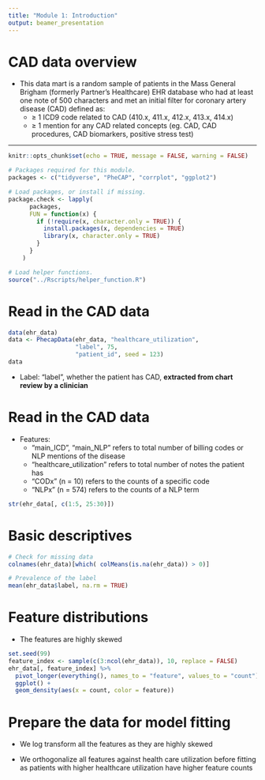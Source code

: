 ```yaml
---
title: "Module 1: Introduction"
output: beamer_presentation
---
```



# CAD data overview

- This data mart is a random sample of patients in the Mass General Brigham (formerly Partner's Healthcare) EHR database who had at least one note of 500 characters and met an initial filter for coronary artery disease (CAD) defined as: 
    - $\geq$ 1 ICD9 code related to CAD (410.x, 411.x, 412.x, 413.x, 414.x) 
    - $\ge$ 1 mention for any CAD related concepts (eg. CAD, CAD procedures, CAD biomarkers, positive stress test)

---

```r
knitr::opts_chunk$set(echo = TRUE, message = FALSE, warning = FALSE)
```

```r
# Packages required for this module.
packages <- c("tidyverse", "PheCAP", "corrplot", "ggplot2")

# Load packages, or install if missing.
package.check <- lapply(
	  packages,
	  FUN = function(x) {
	    if (!require(x, character.only = TRUE)) {
	      install.packages(x, dependencies = TRUE)
	      library(x, character.only = TRUE)
	    }
	  }
	)
```


```r
# Load helper functions.
source("../Rscripts/helper_function.R")
```


# Read in the CAD data
```r
data(ehr_data)
data <- PhecapData(ehr_data, "healthcare_utilization",
                   "label", 75,
                   "patient_id", seed = 123)
data
```

- Label: "label", whether the patient has CAD, **extracted from chart review by a clinician**


# Read in the CAD data

- Features:
  - "main_ICD", "main_NLP" refers to total number of billing codes or NLP mentions of the disease
  - "healthcare_utilization" refers to total number of notes the patient has
  - “CODx” (n = 10) refers to the counts of a specific code
  - “NLPx” (n = 574) refers to the counts of a NLP term

\tiny
```r
str(ehr_data[, c(1:5, 25:30)])
```


# Basic descriptives

\tiny
```r
# Check for missing data
colnames(ehr_data)[which( colMeans(is.na(ehr_data)) > 0)]
```


```r
# Prevalence of the label
mean(ehr_data$label, na.rm = TRUE)
```

# Feature distributions

- The features are highly skewed

```r
set.seed(99)
feature_index <- sample(c(3:ncol(ehr_data)), 10, replace = FALSE)
ehr_data[, feature_index] %>%
  pivot_longer(everything(), names_to = "feature", values_to = "count") %>%
  ggplot() +
  geom_density(aes(x = count, color = feature))
```

# Prepare the data for model fitting

- We log transform all the features as they are highly skewed


- We orthogonalize all features against health care utilization before fitting as patients with higher healthcare utilization have higher feature counts 
